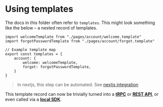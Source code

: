 # Using templates


The docs in this folder often refer to `templates`. This might look something like the below – a nested record of templates.

```tsx
import welcomeTemplate from "./pages/account/welcome.template"
import forgotPasswordTemplate from "./pages/account/forgot.template"

// Example template map
export const templates = {
	account: {
		welcome: welcomeTemplate,
		forgot: forgotPasswordTemplate,
	}
}
```

> In nextjs, this step can be automated. See [nextjs integration](/docs/recipes/nextjs)

This template record can now be trivially turned into a [**tRPC**](/docs/using/trpc) or [**REST API**](/using/rest), or even called via a [**local SDK**](/using/direct#creating-local-sdks).